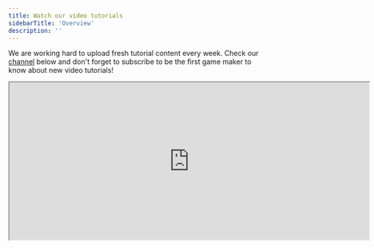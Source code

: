 ```yaml
---
title: Watch our video tutorials
sidebarTitle: 'Overview'
description: ''
---
```


We are working hard to upload fresh tutorial content every week.
Check our [channel](https://www.youtube.com/@soba_xyz/videos) below and don't forget to subscribe to be the first game maker to know about new video tutorials!

<iframe
  width="720"
  height="315"
  src="https://www.youtube.com/embed/V2E5xpNKoz4"
  title="Soba YouTube channel"
  frameborder="30"
  allow="accelerometer; autoplay; clipboard-write; encrypted-media; gyroscope; picture-in-picture"
  allowFullScreen
></iframe>

